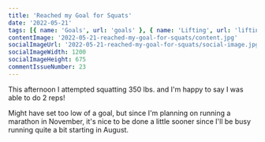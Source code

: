 ```yaml
---
title: 'Reached my Goal for Squats'
date: '2022-05-21'
tags: [{ name: 'Goals', url: 'goals' }, { name: 'Lifting', url: 'lifting' }, { name: 'Strength Training', url: 'strength-training' }]
contentImage: '2022-05-21-reached-my-goal-for-squats/content.jpg'
socialImageUrl: '2022-05-21-reached-my-goal-for-squats/social-image.jpg'
socialImageWidth: 1200
socialImageHeight: 675
commentIssueNumber: 23
---
```


This afternoon I attempted squatting 350 lbs. and I'm happy to say I was able to do 2 reps!

<PostVideo
    src="posts/2022-05-21-reached-my-goal-for-squats/350squats.mp4"
/>

Might have set too low of a goal, but since I'm planning on running a marathon in November, it's nice to be done a little sooner since I'll be busy running quite a bit starting in August.